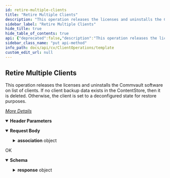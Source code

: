 ```yaml
---
id: retire-multiple-clients
title: "Retire Multiple Clients"
description: "This operation releases the licenses and uninstalls the Commvault software on list of clients."
sidebar_label: "Retire Multiple Clients"
hide_title: true
hide_table_of_contents: true
api: {"deprecated":false,"description":"This operation releases the licenses and uninstalls the Commvault software on list of clients.\nIf no client backup data exists in the ContentStore, then it is deleted. Otherwise, the client is set to a deconfigured state for restore purposes.\n\n[_More Details_](http://documentation.commvault.com/commvault/v11/article?p=102030.htm)","operationId":"Retire Multiple Clients","parameters":[{"description":"","in":"header","name":"Authtoken","required":true,"schema":{"example":"{{TOKEN}}","type":"string"}}],"tags":["Client Operations"],"requestBody":{"content":{"application/json":{"schema":{"type":"object","properties":{"association":{"type":"object","properties":{"entity":{"type":"array","items":{"type":"object","properties":{"clientName":{"type":"string"},"clientId":{"type":"integer"}}}}}}},"x-examples":{"Example 1":{"association":{"entity":[{"clientName":"client1"},{"clientName":"client2"},{"clientName":"client3"},{"clientId":4},{"clientId":5},{"clientId":6}]}}}},"examples":{"Example 1":{"value":{"association":{"entity":[{"clientName":"client1"},{"clientName":"client2"},{"clientName":"client3"},{"clientId":4},{"clientId":5},{"clientId":6}]}}}}}}},"responses":{"200":{"description":"OK","content":{"application/json":{"schema":{"type":"object","properties":{"jobId":{"type":"integer"},"response":{"type":"object","properties":{"errorString":{"type":"string"},"errorCode":{"type":"integer"}}}},"x-examples":{"Example 1":{"jobId":320,"response":{"errorString":"Client will be retired by jobid[320]","errorCode":0}}}}}}}},"method":"put","path":"/Clients/retire","servers":[{"url":"http://{hostname}/webconsole/api","variables":{"hostname":{"default":"localhost","description":"Webconsole"}}}],"jsonRequestBodyExample":{"association":{"entity":[{"clientName":"string","clientId":0}]}},"info":{"title":"Template","contact":{},"version":"1.0","description":"Template"},"postman":{"name":"Retire Multiple Clients","description":{"content":"This operation releases the licenses and uninstalls the Commvault software on list of clients.\nIf no client backup data exists in the ContentStore, then it is deleted. Otherwise, the client is set to a deconfigured state for restore purposes.\n\n[_More Details_](http://documentation.commvault.com/commvault/v11/article?p=102030.htm)","type":"text/plain"},"url":{"path":["Clients","retire"],"host":["{{baseUrl}}"],"query":[],"variable":[]},"header":[{"disabled":false,"description":{"content":"(Required) ","type":"text/plain"},"key":"Authtoken","value":""},{"key":"Content-Type","value":"application/json"},{"key":"Accept","value":"application/json"}],"method":"PUT","body":{"mode":"raw","raw":"\"\"","options":{"raw":{"language":"json"}}}}}
sidebar_class_name: "put api-method"
info_path: docs/api/cv/ClientOperations/template
custom_edit_url: null
---
```



## Retire Multiple Clients



This operation releases the licenses and uninstalls the Commvault software on list of clients.
If no client backup data exists in the ContentStore, then it is deleted. Otherwise, the client is set to a deconfigured state for restore purposes.

[_More Details_](http://documentation.commvault.com/commvault/v11/article?p=102030.htm)

<details style={{"marginBottom":"1rem"}} data-collapsed={false} open={true}><summary style={{}}><strong>Header Parameters</strong></summary><div><ul><ParamsItem className={"paramsItem"} param={{"description":"","in":"header","name":"Authtoken","required":true,"schema":{"example":"{{TOKEN}}","type":"string"}}}></ParamsItem></ul></div></details><MimeTabs><TabItem label={"application/json"} value={"application/json-schema"}><details style={{}} data-collapsed={false} open={true}><summary style={{"textAlign":"left"}}><strong>Request Body</strong></summary><div style={{"textAlign":"left","marginLeft":"1rem"}}></div><ul style={{"marginLeft":"1rem"}}><SchemaItem collapsible={true} className={"schemaItem"}><details style={{}}><summary style={{}}><strong>association</strong><span style={{"opacity":"0.6"}}> object</span></summary><div style={{"marginLeft":"1rem"}}><SchemaItem collapsible={true} className={"schemaItem"}><details style={{}}><summary style={{}}><strong>entity</strong><span style={{"opacity":"0.6"}}> object[]</span></summary><div style={{"marginLeft":"1rem"}}><SchemaItem collapsible={false} name={"clientName"} required={false} deprecated={undefined} schemaDescription={undefined} schemaName={"string"} qualifierMessage={undefined} defaultValue={undefined}></SchemaItem><SchemaItem collapsible={false} name={"clientId"} required={false} deprecated={undefined} schemaDescription={undefined} schemaName={"integer"} qualifierMessage={undefined} defaultValue={undefined}></SchemaItem></div></details></SchemaItem></div></details></SchemaItem></ul></details></TabItem></MimeTabs><div><ApiTabs><TabItem label={"200"} value={"200"}><div>

OK

</div><div><MimeTabs schemaType={"response"}><TabItem label={"application/json"} value={"application/json"}><SchemaTabs><TabItem label={"Schema"} value={"Schema"}><details style={{}} data-collapsed={false} open={true}><summary style={{"textAlign":"left"}}><strong>Schema</strong></summary><div style={{"textAlign":"left","marginLeft":"1rem"}}></div><ul style={{"marginLeft":"1rem"}}><SchemaItem collapsible={false} name={"jobId"} required={false} deprecated={undefined} schemaDescription={undefined} schemaName={"integer"} qualifierMessage={undefined} defaultValue={undefined}></SchemaItem><SchemaItem collapsible={true} className={"schemaItem"}><details style={{}}><summary style={{}}><strong>response</strong><span style={{"opacity":"0.6"}}> object</span></summary><div style={{"marginLeft":"1rem"}}><SchemaItem collapsible={false} name={"errorString"} required={false} deprecated={undefined} schemaDescription={undefined} schemaName={"string"} qualifierMessage={undefined} defaultValue={undefined}></SchemaItem><SchemaItem collapsible={false} name={"errorCode"} required={false} deprecated={undefined} schemaDescription={undefined} schemaName={"integer"} qualifierMessage={undefined} defaultValue={undefined}></SchemaItem></div></details></SchemaItem></ul></details></TabItem><TabItem label={"Example (from schema)"} value={"Example (from schema)"}><ResponseSamples responseExample={"{\n  \"jobId\": 0,\n  \"response\": {\n    \"errorString\": \"string\",\n    \"errorCode\": 0\n  }\n}"} language={"json"}></ResponseSamples></TabItem></SchemaTabs></TabItem></MimeTabs></div></TabItem></ApiTabs></div>
      
